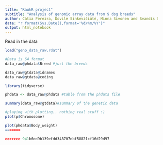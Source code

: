 ```yaml
---
title: "RaukR project"
subtitle: "Analysis of genomic array data from 9 dog breeds"
author: Cátia Pereira, Dovilė Sinkevičiūtė, Minna Sivonen and Svandís Sæmundsdóttir
date: "r format(Sys.Date(),format='%d/%m/%Y')"
output: html_notebook
---
```


Read in the data
```r
load("geno_data_raw.rdat")

#Data is S4 format
data_raw@phdata$Breed #just the breeds

data_raw@gtdata@idnames
data_raw@gtdata@coding

library(tidyverse)

phdata <- data_raw@phdata #table from the phdata file

summary(data_raw@gtdata)#summary of the genetic data

#playing with plotting.. nothing real stuff :)
plot(p$Chromosome)

plot(phdata$Body_weight)
=======

>>>>>>> 941b6ed9b139efdd343707ebf58821cf16d29d97
```

